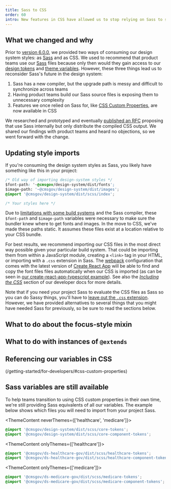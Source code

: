 ```yaml
---
title: Sass to CSS
order: 60
intro: New features in CSS have allowed us to stop relying on Sass to share design tokens with product teams. We're now only distributing our styles as CSS.
---
```


## What we changed and why

Prior to [version 6.0.0](https://github.com/CMSgov/design-system/releases/tag/%40cmsgov%2Fdesign-system%406.0.0), we provided two ways of consuming our design system styles: as [Sass](https://sass-lang.com/) and as CSS. We used to recommend that product teams use our [Sass](https://sass-lang.com/) files because only then would they gain access to our [design tokens](/foundation/theme-colors/) and [theme variables](/components/alert/#styles). However, these three things lead us to reconsider Sass's future in the design system:

1. Sass has a new compiler, but the upgrade path is messy and difficult to synchronize across teams
2. Having product teams build our Sass source files is exposing them to unnecessary complexity
3. Features we once relied on Sass for, like [CSS Custom Properties](https://developer.mozilla.org/en-US/docs/Web/CSS/--*), are now available in CSS

We researched and prototyped and eventually [published an RFC](https://github.com/CMSgov/design-system/discussions/2223) proposing that use Sass internally but only distribute the compiled CSS output. We shared our findings with product teams and heard no objections, so we went forward with the change.

## Updating style imports

If you're consuming the design system styles as Sass, you likely have something like this in your project:

```css
/* Old way of importing design-system styles */
$font-path: '~@cmsgov/design-system/dist/fonts';
$image-path: '~@cmsgov/design-system/dist/images';
@import '@cmsgov/design-system/dist/scss/index';

/* Your styles here */
```

Due to [limitations with some build systems](/getting-started/for-developers/#with-an-asset-bundler) and the Sass compiler, these `$font-path` and `$image-path` variables were necessary to make sure the bundler knew where to get fonts and images. In the move to CSS, we've made these paths static. It assumes these files exist at a location relative to your CSS bundle.

For best results, we recommend importing our CSS files in the most direct way possible given your particular build system. That could be importing them from within a JavaScript module, creating a `<link>` tag in your HTML, or importing with a `.css` extension in Sass. The [webpack](https://webpack.js.org/) configuration that comes with the latest version of [Create React App](https://github.com/facebook/create-react-app) will be able to find and copy the font files files automatically when our CSS is imported (as can be seen in [our create-react-app-typescript example](https://github.com/CMSgov/design-system/tree/main/examples/create-react-app-typescript)). See also the [_Including the CSS_](https://design.cms.gov/getting-started/for-developers/#including-the-css) section of our developer docs for more details.

Note that if you need your project Sass to evaluate the CSS files as Sass so you can do Sassy things, you'll have to [leave out the `.css` extension](https://sass-lang.com/documentation/at-rules/import#plain-css-imports). However, we have provided alternatives to several things that you might have needed Sass for previously, so be sure to read the sections below.

## What to do about the focus-style mixin

## What to do with instances of `@extends`

## Referencing our variables in CSS

(/getting-started/for-developers/#css-custom-properties)

## Sass variables are still available

To help teams transition to using CSS custom properties in their own time, we're still providing Sass equivalents of all our variables. The example below shows which files you will need to import from your project Sass.

<ThemeContent neverThemes={['healthcare', 'medicare']}>

```css
@import '@cmsgov/design-system/dist/scss/core-tokens';
@import '@cmsgov/design-system/dist/scss/core-component-tokens';
```

</ThemeContent>

<ThemeContent onlyThemes={['healthcare']}>

```css
@import '@cmsgov/ds-healthcare-gov/dist/scss/healthcare-tokens';
@import '@cmsgov/ds-healthcare-gov/dist/scss/healthcare-component-tokens';
```

</ThemeContent>

<ThemeContent onlyThemes={['medicare']}>

```css
@import '@cmsgov/ds-medicare-gov/dist/scss/medicare-tokens';
@import '@cmsgov/ds-medicare-gov/dist/scss/medicare-component-tokens';
```

</ThemeContent>
